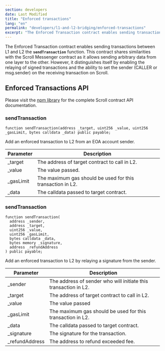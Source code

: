 ```yaml
---
section: developers
date: Last Modified
title: "Enforced transactions"
lang: "en"
permalink: "developers/l1-and-l2-bridging/enforced-transactions"
excerpt: "The Enforced Transaction contract enables sending transactions between L1 and L2 the sendTransaction function."
---
```



The Enforced Transaction contract enables sending transactions between L1 and L2 the **`sendTransaction`** function. This contract shares similarities with the Scroll Messenger contract as it allows sending arbitrary data from one layer to the other. However, it distinguishes itself by enabling the relaying of signed transactions and the ability to set the sender (CALLER or msg.sender) on the receiving transaction on Scroll.

## Enforced Transactions API

Please visit the [npm library](https://www.npmjs.com/package/@scroll-tech/contracts?activeTab=code) for the complete Scroll contract API documentation.

### sendTransaction

```solidity
function sendTransaction(address _target, uint256 _value, uint256 _gasLimit, bytes calldata _data) public payable;
```

Add an enforced transaction to L2 from an EOA account sender.

| Parameter  | Description                                                |
| ---------- | ---------------------------------------------------------- |
| \_target   | The address of target contract to call in L2.              |
| \_value    | The value passed.                                          |
| \_gasLimit | The maximum gas should be used for this transaction in L2. |
| \_data     | The calldata passed to target contract.                    |

### sendTransaction

```solidity
function sendTransaction(
  address _sender,
  address _target,
  uint256 _value,
  uint256 _gasLimit,
  bytes calldata _data,
  bytes memory _signature,
  address _refundAddress
) public payable;
```

Add an enforced transaction to L2 by relaying a signature from the sender.

| Parameter       | Description                                                     |
| --------------- | --------------------------------------------------------------- |
| \_sender        | The address of sender who will initiate this transaction in L2. |
| \_target        | The address of target contract to call in L2.                   |
| \_value         | The value passed                                                |
| \_gasLimit      | The maximum gas should be used for this transaction in L2.      |
| \_data          | The calldata passed to target contract.                         |
| \_signature     | The signature for the transaction.                              |
| \_refundAddress | The address to refund exceeded fee.                             |
